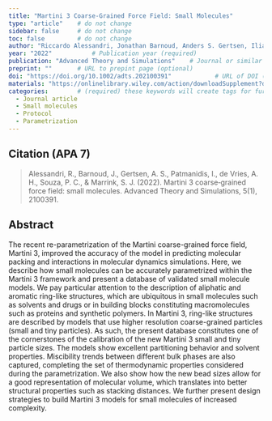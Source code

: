```yaml
---
title: "Martini 3 Coarse-Grained Force Field: Small Molecules"          # Paper title (required)
type: "article"    # do not change
sidebar: false     # do not change
toc: false         # do not change
author: "Riccardo Alessandri, Jonathan Barnoud, Anders S. Gertsen, Ilias Patmanidis, Alex H. deVries, Paulo C. T. Souza, and Siewert J. Marrink"         # Paper authors (required)
year: "2022"           # Publication year (required)
publication: "Advanced Theory and Simulations"    # Journal or similar (required)
preprint: ""       # URL to prepint page (optional)  
doi: "https://doi.org/10.1002/adts.202100391"            # URL of DOI (required)  
materials: "https://onlinelibrary.wiley.com/action/downloadSupplement?doi=10.1002%2Fadts.202100391&file=adts202100391-sup-0001-SuppMat.pdf"      # URL to suplementary info (optional)
categories:        # (required) these keywords will create tags for further filtering. 
  - Journal article
  - Small molecules
  - Protocol
  - Parametrization
---
```


<!-- 
The info below is just an example. 

Both fields are required and they have to be replaced with the respective info for each paper. 

Please notice the `> ` symbol before the citation, it gives it additional styling.  
-->

## Citation (APA 7)      

> Alessandri, R., Barnoud, J., Gertsen, A. S., Patmanidis, I., de Vries, A. H., Souza, P. C., & Marrink, S. J. (2022). Martini 3 coarse‐grained force field: small molecules. Advanced Theory and Simulations, 5(1), 2100391.

## Abstract

The recent re-parametrization of the Martini coarse-grained force field, Martini 3, improved the accuracy of the model in predicting molecular packing and interactions in molecular dynamics simulations. Here, we describe how small molecules can be accurately parametrized within the Martini 3 framework and present a database of validated small molecule models. We pay particular attention to the description of aliphatic and aromatic ring-like structures, which are ubiquitous in small molecules such as solvents and drugs or in building blocks constituting macromolecules such as proteins and synthetic polymers. In Martini 3, ring-like structures are described by models that use higher resolution coarse-grained particles (small and tiny particles). As such, the present database constitutes one of the cornerstones of the calibration of the new Martini 3 small and tiny particle sizes. The models show excellent partitioning behavior and solvent properties. Miscibility trends between different bulk phases are also captured, completing the set of thermodynamic properties considered during the parametrization. We also show how the new bead sizes allow for a good representation of molecular volume, which translates into better structural properties such as stacking distances. We further present design strategies to build Martini 3 models for small molecules of increased complexity.